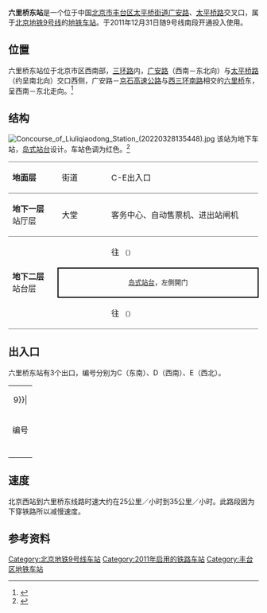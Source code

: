 {{noteTA
|G1=Railway}}
{{Infobox station
|name = 六里桥东
|eng_name = Liuliqiaodong<ref>原英文名為Liuliqiao East</ref><ref name=map2021>{{cite web|url=https://www.bjsubway.com/subway/images/luwangtu.png|title=北京城市轨道交通线网图|date=2021-12-31|access-date=2021-12-30|archive-date=2021-12-31|archive-url=https://web.archive.org/web/20211231004642/https://www.bjsubway.com/subway/images/luwangtu.png}}</ref>
|linecolour = {{北京地铁颜色|9}}
|image = Platform of Liuliqiaodong Station (20220330185206).jpg
|caption = 六里桥东站站台，屏蔽门上方的吊板已改贴9号线与房山线跨线版线路图
|other_name = 
|country = {{PRC}}
|borough = [[北京市|北京市]][[丰台区|丰台区]][[太平桥街道|太平桥街道]]
|address = [[广安路|广安路]]、[[太平桥路|太平桥路]]交叉口
|coordinates = {{Coord|39.887127|116.31575|type:railwaystation_region:CN-11_source:GoogleMaps|display=inline,title}}
|elevation = 
|operator = [[北京市地铁运营有限公司|北京市地铁运营有限公司]]
|lines = {{北京地铁线路名|9|SL}}
|distance = 
|platform = 1座[[岛式站台|岛式站台]]
|tracks = 2条
|bus_routes = 
|bus_stands = 
|connections = 
|structure = 地下车站
|hall = 整体式站厅
|depth = 
|levels = 
|interchange = 
|exits = 3個
|elevator = 
|escalator = 
|architect = 
|architectural_style = 
|colour = 白色、红色
|type = 
|status = 运营中
|code = 
|zone = 
|classification = 
|website = 
|built = 
|opened = 2011年12月31日
|former = 太平桥站<ref>{{cite news|url=http://news.sohu.com/20091125/n268453217.shtml|title=北京9号线、亦庄线、大兴线站名及位置公示|publisher=中国广播网|date=2009-11-25|accessdate=2021-11-11|archive-date=2021-11-11|archive-url=https://web.archive.org/web/20211111104529/http://news.sohu.com/20091125/n268453217.shtml}}</ref><ref>{{cite web|url=https://www.bjnews.com.cn/detail/155143530714259.html|title=地铁9号线13车站命名|date=2010-07-13|quote=“比如‘太平桥站’，不少市民就提出西城有一个太平桥大街，容易混淆。另外，该站点附近已形成了一个公交枢纽，公交站点的名称都是‘六里桥东’，因此用‘六里桥东’更好记。”|archive-url=https://web.archive.org/web/20211111150127/https://www.bjnews.com.cn/detail/155143530714259.html|archive-date=2021-11-11|access-date=2021-11-11}}</ref>
|pass_year = 
|passengers = 
|pass_system = 
|pass_rank = 
|mpassengers = 
|trains = 
|station_hours = 
|hours = 
|first = {{北京地铁线路名|9|S}}
:往{{北京地铁起讫站|9|R}}：05:53
:往{{北京地铁起讫站|9|L}}：05:17
|last = {{北京地铁线路名|9|S}}
:往{{北京地铁起讫站|9|R}}：23:33
:往{{北京地铁起讫站|9|L}}：22:57
|adjacent = {{adjacent stations|system=北京地铁|line=9|left=北京西站|right=六里桥|note-left=1.170km|note-mid=距离[[国家图书馆站|国家图书馆]]6.519km|note-right=1.309km}}
|other_services = 
|route_map = {{Routemap|inline=yes|map=
utSTRf\utSTRg~~ ~~{{rmr|Licon=U|{{stl|北京地铁|北京西站}}}}
utSTR+BSl\utSTR+BSr
utSTR+BSl\utSTR+BSr
utSTRf\utSTRg~~ ~~{{rmr|Licon=D|{{stl|北京地铁|六里桥}}}}
}}
}}
'''六里桥东站'''是一个位于中国[[北京市|北京市]][[丰台区|丰台区]][[太平桥街道|太平桥街道]][[广安路|广安路]]、[[太平桥路|太平桥路]]交叉口，属于[[北京地铁|北京地铁]][[北京地铁9号线|9号线]]的[[地铁车站|地铁车站]]。于2011年12月31日随9号线南段开通投入使用。

== 位置 ==
六里桥东站位于北京市区西南部，[[北京三环路|三环路]]内，[[广安路_(北京)|广安路]]（西南－东北向）与[[太平桥路_(北京)|太平桥路]]（约呈南北向）交口西侧，广安路－[[京石高速公路|京石高速公路]]与[[西三环南路_(北京)|西三环南路]]相交的[[六里橋_(立交橋)|六里桥]]东，呈西南－东北走向。<ref>{{cite web|url=http://www.bjghw.gov.cn/web/static/articles/catalog_14300/2009-10-19/article_ff80808123fa497b0124529b8055000d/ff80808123fa497b0124529b8055000d.html|title=地铁9号线规划方案公告|publisher=[[北京市规划委员会|北京市规划委员会]]|date=2009-10-14|accessdate=2010-03-28|deadurl=yes|archiveurl=https://web.archive.org/web/20100327030037/http://www.bjghw.gov.cn/web/static/articles/catalog_14300/2009-10-19/article_ff80808123fa497b0124529b8055000d/ff80808123fa497b0124529b8055000d.html|archivedate=2010-03-27}}</ref>

== 结构 ==
[[File:Concourse_of_Liuliqiaodong_Station_(20220328135448).jpg|thumb]]
该站为地下车站，[[岛式站台|岛式站台]]设计。车站色调为红色。<ref>{{cite web |url=http://www.bjjtw.gov.cn/gzdt/ywsds/201112/t20111209_58060.htm |title=9号线南段将于2011年年底开通试运营 |date=2011-12-09 |accessdate=2011-12-17 |publisher=[[北京市交通委员会|北京市交通委员会]] |deadurl=yes |archiveurl=https://web.archive.org/web/20131224115102/http://www.bjjtw.gov.cn/gzdt/ywsds/201112/t20111209_58060.htm |archivedate=2013-12-24 }}</ref>

{|cellspacing=0 cellpadding=3
|style="border-top:solid 1px gray;border-bottom:solid 1px gray;" width=100|'''地面层'''
|style="border-top:solid 1px gray;border-bottom:solid 1px gray;" width=100|街道
|style="border-top:solid 1px gray;border-bottom:solid 1px gray;" width=350|C-E出入口
|-
|style="border-bottom:solid 1px gray;"|'''地下一层'''<br />站厅层
|style="border-bottom:solid 1px gray;"|大堂
|style="border-bottom:solid 1px gray;"|客务中心、自动售票机、进出站闸机
|-
|style="border-bottom:solid 1px gray;" rowspan=3|'''地下二层'''<br />站台层
|{{arrow|L}}
|{{北京地铁线路名|9|c}} <!--常规列车/{{北京地铁线路名|房|c}}跨线车-->往{{站|国家图书馆}} <small>（{{站|北京西站|北京西站}}）</small>
|-
|style="border-right:solid 2px black;border-left:solid 2px black;border-top:solid 2px black;border-bottom:solid 2px black;" colspan=2|<center><small>[[岛式站台|岛式站台]]，左側開门</small></center>
|-
|style="border-bottom:solid 1px gray;"|{{arrow|R}}
|style="border-bottom:solid 1px gray;"|{{北京地铁线路名|9|c}} <!--常规列车-->往{{站|郭公庄}}<!-- /{{北京地铁线路名|房|c}}跨线车往{{站|阎村东}}-->  <small>（{{站|六里桥}}）</small>
|}

== 出入口 ==
六里桥东站有3个出口，编号分别为C（东南）、D（西南）、E（西北）。
{| class="wikitable"
| colspan="5" align="center" bgcolor={{北京地铁颜色|9}}|
|-
! 编号 
! 指示
! 建议前往的目的地
! 图片
! 无障碍设施
|-
| {{港鐵出口|C|附=升}} 
| 广安路（南侧）
|太平桥路（西侧）、北京电力医院
|[[File:Exit_C_of_Liuliqiao_Dong_(E)_Station_(20211215141707).jpg|150px]]
|[[File:Exit_C_lift_of_Liuliqiao_Dong_(E)_Station_(20211215141633).jpg|150px]]
|-
| {{港鐵出口|D}} 
| 广安路（南侧）
|西三环路、太平桥西路、太平桥西里、六里桥
|[[File:Exit_D_of_Liuliqiao_Dong_(E)_Station_(20211215141532).jpg|150px]]
|{{n/a}}
|-
| {{港鐵出口|E}} 
| 广安路（北侧）
|西三环路、水口子街、六里桥小学、莲花池长途汽车站
|[[File:Exit_E_of_Liuliqiao_Dong_(E)_Station_(20210716172531).jpg|150px]]
|{{n/a}}
|-
| bgcolor="#EEEEEE" colspan=5 | {{港鐵出口|註=升}}
|}
{{gallery
|width=240
|File:Concourse of Liuliqiao East Station (20160601133500).jpg|西售票处（2016年6月摄）
}}

== 速度 ==
北京西站到六里桥东线路时速大约在25公里／小时到35公里／小时。此路段因为下穿铁路所以减慢速度。

== 参考资料 ==
{{commonscat|Liuliqiao East Station}}
{{reflist}}

{{北京地铁9号线}}
[[Category:北京地铁9号线车站|Category:北京地铁9号线车站]]
[[Category:2011年启用的铁路车站|Category:2011年启用的铁路车站]]
[[Category:丰台区地铁车站|Category:丰台区地铁车站]]